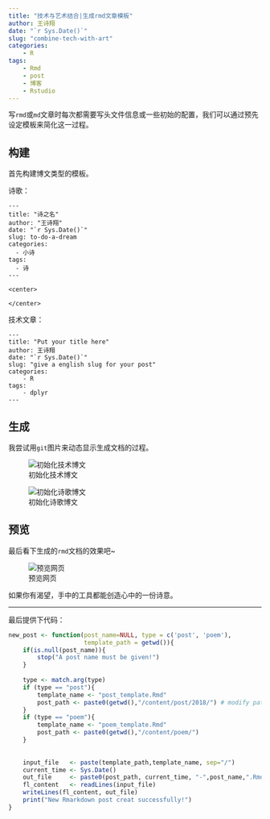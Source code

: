 ```yaml
---
title: "技术与艺术结合|生成rmd文章模板"
author: 王诗翔
date: "`r Sys.Date()`"
slug: "combine-tech-with-art"
categories: 
    - R
tags:
    - Rmd
    - post
    - 博客
    - Rstudio
---
```




写`rmd`或`md`文章时每次都需要写头文件信息或一些初始的配置，我们可以通过预先设定模板来简化这一过程。

## 构建

首先构建博文类型的模板。

诗歌：

```
---
title: "诗之名"
author: "王诗翔"
date: "`r Sys.Date()`"
slug: to-do-a-dream
categories:
  - 小诗
tags:
  - 诗
---

<center>

</center>
```

技术文章：

```
---
title: "Put your title here"
author: 王诗翔
date: "`r Sys.Date()`"
slug: "give a english slug for your post"
categories: 
    - R
tags:
    - dplyr
---

```

## 生成

我尝试用`git`图片来动态显示生成文档的过程。

![初始化技术博文](../figures/post_GIF.gif)

![初始化诗歌博文](../figures/poem_GIF.gif)

## 预览

最后看下生成的`rmd`文档的效果吧~

![预览网页](../figures/view_poem_GIF.gif)


如果你有渴望，手中的工具都能创造心中的一份诗意。

***

最后提供下代码：

```r
new_post <- function(post_name=NULL, type = c('post', 'poem'),
                     template_path = getwd()){
    if(is.null(post_name)){
        stop("A post name must be given!")
    }
    
    type <- match.arg(type)
    if (type == "post"){
        template_name <- "post_template.Rmd"
        post_path <- paste0(getwd(),"/content/post/2018/") # modify path for you categories
    }
    if (type == "poem"){
        template_name <- "poem_template.Rmd"
        post_path <- paste0(getwd(),"/content/poem/")
    }
    
    
    input_file   <- paste(template_path,template_name, sep="/")
    current_time <- Sys.Date()
    out_file     <- paste0(post_path, current_time, "-",post_name,".Rmd")
    fl_content   <- readLines(input_file)
    writeLines(fl_content, out_file)
    print("New Rmarkdown post creat successfully!")
}
```